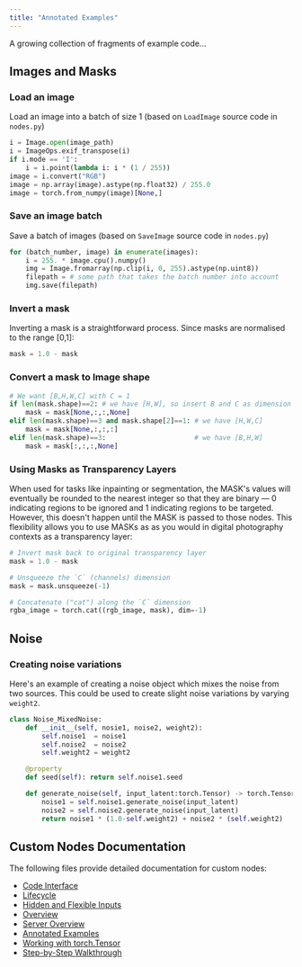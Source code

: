 ```yaml
---
title: "Annotated Examples"
---
```


A growing collection of fragments of example code...

## Images and Masks

### Load an image

Load an image into a batch of size 1 (based on `LoadImage` source code in `nodes.py`)
```python
i = Image.open(image_path)
i = ImageOps.exif_transpose(i)
if i.mode == 'I':
    i = i.point(lambda i: i * (1 / 255))
image = i.convert("RGB")
image = np.array(image).astype(np.float32) / 255.0
image = torch.from_numpy(image)[None,]
```

### Save an image batch

Save a batch of images (based on `SaveImage` source code in `nodes.py`)
```python     
for (batch_number, image) in enumerate(images):
    i = 255. * image.cpu().numpy()
    img = Image.fromarray(np.clip(i, 0, 255).astype(np.uint8))
    filepath = # some path that takes the batch number into account
    img.save(filepath)
```

### Invert a mask

Inverting a mask is a straightforward process. Since masks are normalised to the range [0,1]:

```python
mask = 1.0 - mask
```

### Convert a mask to Image shape

```Python
# We want [B,H,W,C] with C = 1
if len(mask.shape)==2: # we have [H,W], so insert B and C as dimension 1
    mask = mask[None,:,:,None]
elif len(mask.shape)==3 and mask.shape[2]==1: # we have [H,W,C]
    mask = mask[None,:,:,:]
elif len(mask.shape)==3:                      # we have [B,H,W]
    mask = mask[:,:,:,None]
```

### Using Masks as Transparency Layers

When used for tasks like inpainting or segmentation, the MASK's values will eventually be rounded to the nearest integer so that they are binary — 0 indicating regions to be ignored and 1 indicating regions to be targeted. However, this doesn't happen until the MASK is passed to those nodes. This flexibility allows you to use MASKs as as you would in digital photography contexts as a transparency layer:

```python
# Invert mask back to original transparency layer
mask = 1.0 - mask

# Unsqueeze the `C` (channels) dimension
mask = mask.unsqueeze(-1)

# Concatenate ("cat") along the `C` dimension
rgba_image = torch.cat((rgb_image, mask), dim=-1)
```

## Noise

### Creating noise variations

Here's an example of creating a noise object which mixes the noise from two sources. This could be used to create slight noise variations by varying `weight2`.

```python
class Noise_MixedNoise:
    def __init__(self, nosie1, noise2, weight2):
        self.noise1  = noise1
        self.noise2  = noise2
        self.weight2 = weight2

    @property
    def seed(self): return self.noise1.seed

    def generate_noise(self, input_latent:torch.Tensor) -> torch.Tensor:
        noise1 = self.noise1.generate_noise(input_latent)
        noise2 = self.noise2.generate_noise(input_latent)
        return noise1 * (1.0-self.weight2) + noise2 * (self.weight2)
```

## Custom Nodes Documentation

The following files provide detailed documentation for custom nodes:

- [Code Interface](essentials/custom_node_interface.mdx)
- [Lifecycle](essentials/custom_node_lifecycle.mdx)
- [Hidden and Flexible Inputs](essentials/custom_node_more_on_inputs.mdx)
- [Overview](essentials/custom_node_overview.mdx)
- [Server Overview](essentials/custom_node_server_overview.mdx)
- [Annotated Examples](essentials/custom_node_snippets.mdx)
- [Working with torch.Tensor](essentials/custom_node_tensors.mdx)
- [Step-by-Step Walkthrough](essentials/custom_node_walkthrough.mdx)
